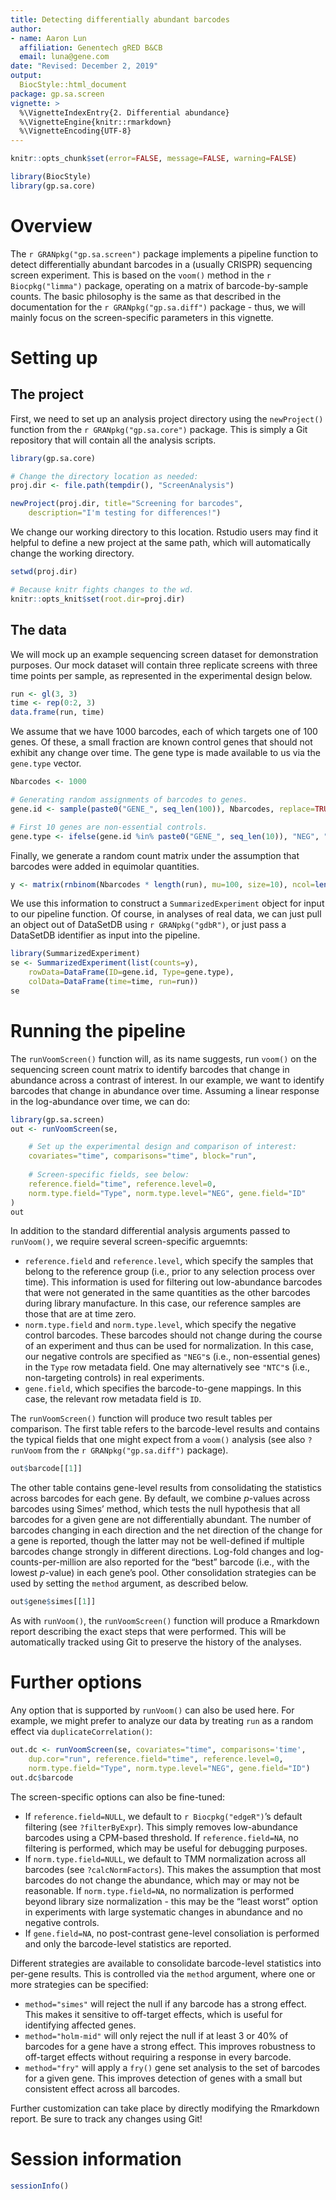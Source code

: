 ```yaml
---
title: Detecting differentially abundant barcodes
author:
- name: Aaron Lun
  affiliation: Genentech gRED B&CB
  email: luna@gene.com
date: "Revised: December 2, 2019"  
output:
  BiocStyle::html_document
package: gp.sa.screen
vignette: >
  %\VignetteIndexEntry{2. Differential abundance}
  %\VignetteEngine{knitr::rmarkdown}
  %\VignetteEncoding{UTF-8}
---
```


```r
knitr::opts_chunk$set(error=FALSE, message=FALSE, warning=FALSE)
```

```r
library(BiocStyle)
library(gp.sa.core)
```

# Overview

The `r GRANpkg("gp.sa.screen")` package implements a pipeline function to detect differentially abundant barcodes in a (usually CRISPR) sequencing screen experiment.
This is based on the `voom()` method in the `r Biocpkg("limma")` package, operating on a matrix of barcode-by-sample counts.
The basic philosophy is the same as that described in the documentation for the `r GRANpkg("gp.sa.diff")` package - thus, we will mainly focus on the screen-specific parameters in this vignette.

# Setting up

## The project

First, we need to set up an analysis project directory using the `newProject()` function from the `r GRANpkg("gp.sa.core")` package.
This is simply a Git repository that will contain all the analysis scripts.

```r
library(gp.sa.core)

# Change the directory location as needed:
proj.dir <- file.path(tempdir(), "ScreenAnalysis")

newProject(proj.dir, title="Screening for barcodes",
    description="I'm testing for differences!")           
```

We change our working directory to this location.
Rstudio users may find it helpful to define a new project at the same path, which will automatically change the working directory.

```r
setwd(proj.dir)
```

```r
# Because knitr fights changes to the wd.
knitr::opts_knit$set(root.dir=proj.dir)
```

## The data

We will mock up an example sequencing screen dataset for demonstration purposes.
Our mock dataset will contain three replicate screens with three time points per sample, as represented in the experimental design below.

```r
run <- gl(3, 3)
time <- rep(0:2, 3)
data.frame(run, time)
```

We assume that we have 1000 barcodes, each of which targets one of 100 genes.
Of these, a small fraction are known control genes that should not exhibit any change over time.
The gene type is made available to us via the `gene.type` vector.

```r
Nbarcodes <- 1000

# Generating random assignments of barcodes to genes.
gene.id <- sample(paste0("GENE_", seq_len(100)), Nbarcodes, replace=TRUE)

# First 10 genes are non-essential controls.
gene.type <- ifelse(gene.id %in% paste0("GENE_", seq_len(10)), "NEG", ".")
```

Finally, we generate a random count matrix under the assumption that barcodes were added in equimolar quantities.

```r
y <- matrix(rnbinom(Nbarcodes * length(run), mu=100, size=10), ncol=length(run))
```

We use this information to construct a `SummarizedExperiment` object for input to our pipeline function.
Of course, in analyses of real data, we can just pull an object out of DataSetDB using `r GRANpkg("gdbR")`, 
or just pass a DataSetDB identifier as input into the pipeline.

```r
library(SummarizedExperiment)
se <- SummarizedExperiment(list(counts=y),
    rowData=DataFrame(ID=gene.id, Type=gene.type),
    colData=DataFrame(time=time, run=run))
se
```

# Running the pipeline

The `runVoomScreen()` function will, as its name suggests, run `voom()` on the sequencing screen count matrix to identify barcodes that change in abundance across a contrast of interest.
In our example, we want to identify barcodes that change in abundance over time.
Assuming a linear response in the log-abundance over time, we can do:

```r
library(gp.sa.screen)
out <- runVoomScreen(se, 

    # Set up the experimental design and comparison of interest:
    covariates="time", comparisons="time", block="run", 
    
    # Screen-specific fields, see below:
    reference.field="time", reference.level=0,
    norm.type.field="Type", norm.type.level="NEG", gene.field="ID"
)
out
```

In addition to the standard differential analysis arguments passed to `runVoom()`, we require several screen-specific arguemnts:

- `reference.field` and `reference.level`, which specify the samples that belong to the reference group (i.e., prior to any selection process over time).
This information is used for filtering out low-abundance barcodes that were not generated in the same quantities as the other barcodes during library manufacture.
In this case, our reference samples are those that are at time zero.
- `norm.type.field` and `norm.type.level`, which specify the negative control barcodes.
These barcodes should not change during the course of an experiment and thus can be used for normalization.
In this case, our negative controls are specified as `"NEG"`s (i.e., non-essential genes) in the `Type` row metadata field.
One may alternatively see `"NTC"`s (i.e., non-targeting controls) in real experiments.
- `gene.field`, which specifies the barcode-to-gene mappings.
In this case, the relevant row metadata field is `ID`.

The `runVoomScreen()` function will produce two result tables per comparison.
The first table refers to the barcode-level results and contains the typical fields that one might expect from a `voom()` analysis
(see also `?runVoom` from the `r GRANpkg("gp.sa.diff")` package).

```r
out$barcode[[1]]
```

The other table contains gene-level results from consolidating the statistics across barcodes for each gene.
By default, we combine $p$-values across barcodes using Simes' method, which tests the null hypothesis that all barcodes for a given gene are not differentially abundant.
The number of barcodes changing in each direction and the net direction of the change for a gene is reported, though the latter may not be well-defined if multiple barcodes change strongly in different directions.
Log-fold changes and log-counts-per-million are also reported for the "best" barcode (i.e., with the lowest $p$-value) in each gene's pool.
Other consolidation strategies can be used by setting the `method` argument, as described below.

```r
out$gene$simes[[1]]
```

As with `runVoom()`, the `runVoomScreen()` function will produce a Rmarkdown report describing the exact steps that were performed.
This will be automatically tracked using Git to preserve the history of the analyses.

# Further options

Any option that is supported by `runVoom()` can also be used here.
For example, we might prefer to analyze our data by treating `run` as a random effect via `duplicateCorrelation()`:

```r
out.dc <- runVoomScreen(se, covariates="time", comparisons='time',
    dup.cor="run", reference.field="time", reference.level=0,
    norm.type.field="Type", norm.type.level="NEG", gene.field="ID")                        
out.dc$barcode
```

The screen-specific options can also be fine-tuned:

- If `reference.field=NULL`, we default to `r Biocpkg("edgeR")`'s default filtering (see `?filterByExpr`). 
  This simply removes low-abundance barcodes using a CPM-based threshold.
  If `reference.field=NA`, no filtering is performed, which may be useful for debugging purposes.
- If `norm.type.field=NULL`, we default to TMM normalization across all barcodes (see `?calcNormFactors`). 
  This makes the assumption that most barcodes do not change the abundance, which may or may not be reasonable.
  If `norm.type.field=NA`, no normalization is performed beyond library size normalization - this may be the "least worst" option in experiments with large systematic changes in abundance and no negative controls.
- If `gene.field=NA`, no post-contrast gene-level consoliation is performed and only the barcode-level statistics are reported.

Different strategies are available to consolidate barcode-level statistics into per-gene results.
This is controlled via the `method` argument, where one or more strategies can be specified:

- `method="simes"` will reject the null if any barcode has a strong effect.
  This makes it sensitive to off-target effects, which is useful for identifying affected genes.
- `method="holm-mid"` will only reject the null if at least 3 or 40% of barcodes for a gene have a strong effect.
  This improves robustness to off-target effects without requiring a response in every barcode.
- `method="fry"` will apply a `fry()` gene set analysis to the set of barcodes for a given gene.
  This improves detection of genes with a small but consistent effect across all barcodes.

Further customization can take place by directly modifying the Rmarkdown report.
Be sure to track any changes using Git!

# Session information

```r
sessionInfo()
```

